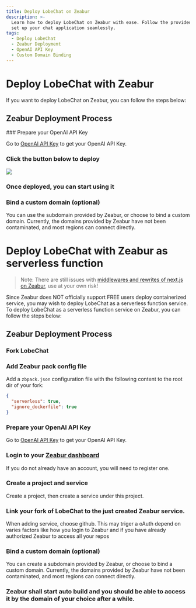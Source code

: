 ```yaml
---
title: Deploy LobeChat on Zeabur
description: >-
  Learn how to deploy LobeChat on Zeabur with ease. Follow the provided steps to
  set up your chat application seamlessly.
tags:
  - Deploy LobeChat
  - Zeabur Deployment
  - OpenAI API Key
  - Custom Domain Binding
---
```


# Deploy LobeChat with Zeabur

If you want to deploy LobeChat on Zeabur, you can follow the steps below:

## Zeabur Deployment Process

<Steps>
  ### Prepare your OpenAI API Key

Go to [OpenAI API Key](https://platform.openai.com/account/api-keys) to get your OpenAI API Key.

### Click the button below to deploy

[![][deploy-button-image]][deploy-link]

### Once deployed, you can start using it

### Bind a custom domain (optional)

You can use the subdomain provided by Zeabur, or choose to bind a custom domain. Currently, the domains provided by Zeabur have not been contaminated, and most regions can connect directly.

</Steps>

[deploy-button-image]: https://zeabur.com/button.svg
[deploy-link]: https://zeabur.com/templates/VZGGTI

# Deploy LobeChat with Zeabur as serverless function

>Note: There are still issues with [middlewares and rewrites of next.js on Zeabur](https://github.com/lobehub/lobe-chat/pull/2775?notification_referrer_id=NT_kwDOAdi2DrQxMDkyODQ4MDc2NTozMDk3OTU5OA#issuecomment-2146713899), use at your own risk! 

Since Zeabur does NOT officially support FREE users deploy containerized service, you may wish to deploy LobeChat as a serverless function service.
To deploy LobeChat as a serverless function service on Zeabur, you can follow the steps below:

## Zeabur Deployment Process

<Steps>

### Fork LobeChat

### Add Zeabur pack config file

Add a `zbpack.json` configuration file with the following content to the root dir of your fork:
```json
{
  "serverless": true,
  "ignore_dockerfile": true
}
```

### Prepare your OpenAI API Key

Go to [OpenAI API Key](https://platform.openai.com/account/api-keys) to get your OpenAI API Key.

### Login to your [Zeabur dashboard](https://dash.zeabur.com)

If you do not already have an account, you will need to register one.

### Create a project and service

Create a project, then create a service under this project.

### Link your fork of LobeChat to the just created Zeabur service.

When adding service, choose github.
This may triger a oAuth depend on varies factors like how you login to Zeabur and if you have already authorized Zeabur to access all your repos

### Bind a custom domain (optional)

You can create a subdomain provided by Zeabur, or choose to bind a custom domain. Currently, the domains provided by Zeabur have not been contaminated, and most regions can connect directly.

### Zeabur shall start auto build and you should be able to access it by the domain of your choice after a while.

</Steps>
